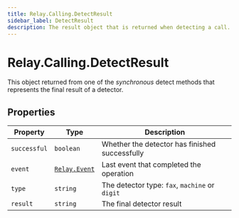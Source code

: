 ```yaml
---
title: Relay.Calling.DetectResult
sidebar_label: DetectResult
description: The result object that is returned when detecting a call.
---
```


[relay-event]: /sdks/reference/realtime-sdk/v2/sdks/nodejs/event

# Relay.Calling.DetectResult

This object returned from one of the _synchronous_ detect methods that represents the final result of a detector.

## Properties

| Property | Type | Description |
| -------- | ---- | ----------- |
| `successful` | `boolean` | Whether the detector has finished successfully |
| `event` | [`Relay.Event`][relay-event] | Last event that completed the operation |
| `type` | `string` | The detector type: `fax`, `machine` or `digit` |
| `result` | `string` | The final detector result |